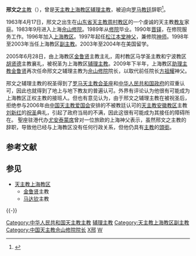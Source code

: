 
'''邢文之'''[[主教|主教]]（{{bd|1963年|||}}），曾是[[天主教上海教区|天主教上海教区]][[辅理主教|辅理主教]]，被迫向[[罗马教廷|罗马教廷]]辞职<ref>{{cite news |title = 【評論】上海主教退隱需要一個洩口/ |url = http://china.ucanews.com/2012/01/13/%E3%80%90%E8%A9%95%E8%AB%96%E3%80%91%E4%B8%8A%E6%B5%B7%E4%B8%BB%E6%95%99%E9%80%80%E9%9A%B1%E9%9C%80%E8%A6%81%E4%B8%80%E5%80%8B%E6%B4%A9%E5%8F%A3/ |publisher = [[天亞社|天亞社]] |date = 2012-01-13 |access-date = 2012-07-11 |archive-url = https://web.archive.org/web/20120606030800/http://china.ucanews.com/2012/01/13/%E3%80%90%E8%A9%95%E8%AB%96%E3%80%91%E4%B8%8A%E6%B5%B7%E4%B8%BB%E6%95%99%E9%80%80%E9%9A%B1%E9%9C%80%E8%A6%81%E4%B8%80%E5%80%8B%E6%B4%A9%E5%8F%A3/ |archive-date = 2012-06-06 |dead-url = yes }}</ref>。

1963年4月17日，邢文之出生在[[山东省|山东省]][[天主教周村教区|天主教周村教区]]的一个虔诚的天主教[[教友|教友]]家庭。1983年9月进入上海[[佘山修院|佘山修院]]。1989年从[[修院|修院]]毕业。1990年[[晋铎|晋铎]]，在修院服务工作。1996年加入[[上海教区|上海教区]]。1997年起任[[松江|松江]][[本堂神父|本堂神父]]，兼修院[[神师|神师]]。1998年至2003年当任上海教区[[副主教|副主教]]。2003年至2004年在美国留学。

2005年6月28日，由上海教区[[金鲁贤|金鲁贤]]主教主礼，周村教区马学圣主教和宁波教区[[胡贤德|胡贤德]]主教襄礼，被祝圣为上海教区[[辅理主教|辅理主教]]。2009年下半年，上海教区[[助理主教|助理主教]][[金鲁贤|金鲁贤]]再次任命邢文之辅理主教为[[佘山修院|佘山修院]]院长，以取代前任院长[[方祖耀|方祖耀]]神父。

邢文之辅理主教的祝圣得到了[[罗马天主教会|罗马天主教会]][[圣座|圣座]]和[[中华人民共和国政府|中华人民共和国政府]]的双重认可，因此也就得到了地上与地下教友的普遍认可。外界有评论认为他很有可能成为上海教区正权主教的接班人。但也有意见认为，由于邢文之辅理主教在被祝圣后，拒绝参与2006年由[[中国天主教爱国会|中国天主教爱国会]]安排的不被教廷认可的[[天主教安徽教区|天主教安徽教区]]主教[[刘新红|刘新红]]的[[祝圣|祝圣]]典礼，引起了政府当局的不满，因此这很有可能成为其接任的障碍所在。
聖座驻港代办[[尤安泰|尤安泰]][[蒙席|蒙席]]曾对一位旅欧的上海神父表示，虽然邢文之主教的辞职，导致他已经与上海教区没有任何行政关系，但他仍具有[[主教|主教]]的[[頭銜|頭銜]]。

== 参考文献 ==
{{Reflist}}

== 参见 ==
{{Portal box|中华人民共和国|天主教|上海|人物}}
* [[天主教上海教区|天主教上海教区]]
** [[金鲁贤|金鲁贤]]主教
** [[马达钦|马达钦]]主教

{{-}}
{{s-start}}
{{s-rel}}
{{s-before|?}}
{{s-title|[[天主教上海教区|天主教上海教区]][[辅理主教|辅理主教]]（[[教宗|教宗]]认可）|?－?}}
{{s-after|[[马达钦|马达钦]] [[主教|主教]]}}
{{s-before|[[金鲁贤|金鲁贤]] [[主教|主教]]}}
{{s-title|[[中国天主教佘山修院|中国天主教佘山修院]]院长|1998年12月－?}}
{{s-after|[[方祖耀|方祖耀]] [[神父|神父]]|代院长}}
{{s-end}}
{{中国基督教史|PRC}}

[[Category:中华人民共和国天主教主教|Category:中华人民共和国天主教主教]]
[[Category:天主教上海教区主教|辅理主教]]
[[Category:天主教上海教区副主教|Category:天主教上海教区副主教]]
[[Category:中国天主教佘山修院院长|Category:中国天主教佘山修院院长]]
[[Category:淄博人|X邢]]
[[Category:邢姓|W]]